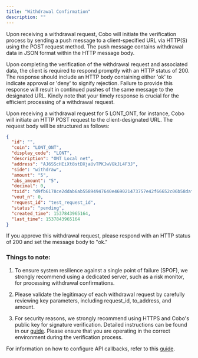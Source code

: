 ```yaml
---
title: "Withdrawal Confirmation"
description: ""
---
```

Upon receiving a withdrawal request, Cobo will initiate the verification process by sending a push message to a client-specified URL via HTTP(S) using the POST request method. The push message contains withdrawal data in JSON format within the HTTP message body.

Upon completing the verification of the withdrawal request and associated data, the client is required to respond promptly with an HTTP status of 200. The response should include an HTTP body containing either 'ok' to indicate approval or 'deny' to signify rejection. Failure to provide this response will result in continued pushes of the same message to the designated URL. Kindly note that your timely response is crucial for the efficient processing of a withdrawal request.

Upon receiving a withdrawal request for 5 LONT_ONT, for instance, Cobo will initiate an HTTP POST request to the client-designated URL. The request body will be structured as follows:

```json
{
  "id": "",
  "coin": "LONT_ONT",
  "display_code": "LONT",
  "description": "ONT Local net",
  "address": "AJ6SScHEiXt8stDXjaUvTPKJwVGkJL4F3J",
  "side": "withdraw",
  "amount": "5",
  "abs_amount": "5",
  "decimal": 0,
  "txid": "d9fb6178ce2ddab6ab55894947640e469021473757e42f66652c06b58daf1419",
  "vout_n": 0,
  "request_id": "test_request_id",
  "status": "pending",
  "created_time": 1537843965164,
  "last_time": 1537843965164
}
```
If you approve this withdrawal request, please respond with an HTTP status of 200 and set the message body to "ok."

### Things to note:

1. To ensure system resilience against a single point of failure (SPOF), we strongly recommend using a dedicated server, such as a risk monitor, for processing withdrawal confirmations.

2. Please validate the legitimacy of each withdrawal request by carefully reviewing key parameters, including request_id, to_address, and amount.

3. For security reasons, we strongly recommend using HTTPS and Cobo's public key for signature verification. Detailed instructions can be found in our [guide](/api-references/development/callback-signature). Please ensure that you are operating in the correct environment during the verification process.

For information on how to configure API callbacks, refer to this [guide](/guides/howtos/configure-api-callback).
